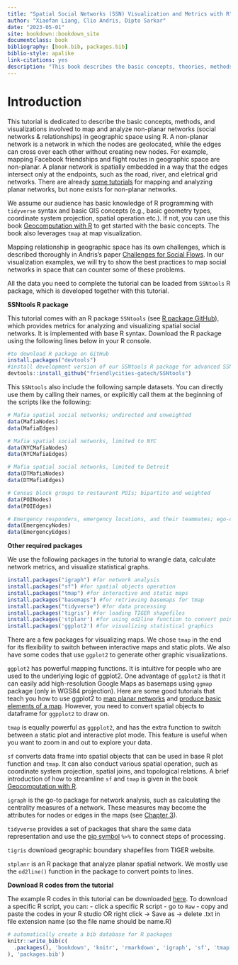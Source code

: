 ```yaml
--- 
title: "Spatial Social Networks (SSN) Visualization and Metrics with R"
author: "Xiaofan Liang, Clio Andris, Dipto Sarkar"
date: "2023-05-01"
site: bookdown::bookdown_site
documentclass: book
bibliography: [book.bib, packages.bib]
biblio-style: apalike
link-citations: yes
description: "This book describes the basic concepts, theories, methods, and visualizations involved to map and analyze spatial networks in R."
---
```


# Introduction 

This tutorial is dedicated to describe the basic concepts, methods, and visualizations involved to map and analyze non-planar networks (social networks & relationships) in geographic space using R. A non-planar network is a network in which the nodes are geolocated, while the edges can cross over each other without creating new nodes. For example, mapping Facebook friendships and flight routes in geographic space are non-planar. A planar network is spatially embedded in a way that the edges intersect only at the endpoints, such as the road, river, and eletrical grid networks. There are already [some tutorials](https://www.r-spatial.org/r/2019/09/26/spatial-networks.html) for mapping and analyzing planar networks, but none exists for non-planar networks. 

We assume our audience has basic knowledge of R programming with `tidyverse` syntax and basic GIS concepts (e.g., basic geometry types, coordinate system projection, spatial operation etc.). If not, you can use this book [Geocomputation with R](https://geocompr.robinlovelace.net/spatial-operations.html) to get started with the basic concepts. The book also leverages `tmap` at map visualization. 

Mapping relationship in geographic space has its own challenges, which is described thoroughly in Andris's paper [Challenges for Social Flows](https://isiarticles.com/bundles/Article/pre/pdf/105132.pdf). In our visualization examples, we will try to show the best practices to map social networks in space that can counter some of these problems. 

All the data you need to complete the tutorial can be loaded from `SSNtools` R package, which is developed together with this tutorial.

**SSNtools R package**

This tutorial comes with an R package `SSNtools` (see [R package GitHub](https://github.com/friendlycities-gatech/SSNtools/tree/main)), which provides metrics for analyzing and visualizing spatial social networks. It is implemented with base R syntax. Download the R package using the following lines below in your R console. 

```r
#to download R package on GitHub
install.packages("devtools") 
#install development version of our SSNtools R package for advanced SSN metrics. 
devtools::install_github("friendlycities-gatech/SSNtools") 
```

This `SSNtools` also include the following sample datasets. You can directly use them by calling their names, or explicitly call them at the beginning of the scripts like the following: 

```r
# Mafia spatial social networks; undirected and unweighted
data(MafiaNodes)
data(MafiaEdges)

# Mafia spatial social networks, limited to NYC 
data(NYCMafiaNodes)
data(NYCMafiaEdges)

# Mafia spatial social networks, limited to Detroit 
data(DTMafiaNodes)
data(DTMafiaEdges)

# Census block groups to restaurant POIs; bipartite and weighted
data(POINodes)
data(POIEdges)

# Emergency responders, emergency locations, and their teammates; ego-centric network
data(EmergencyNodes)
data(EmergencyEdges)
```

**Other required packages**

We use the following packages in the tutorial to wrangle data, calculate network metrics, and visualize statistical graphs. 

```r
install.packages("igraph") #for network analysis
install.packages("sf") #for spatial objects operation
install.packages("tmap") #for interactive and static maps 
install.packages("basemaps") #for retrieving basemaps for tmap 
install.packages("tidyverse") #for data processing 
install.packages('tigris') #for loading TIGER shapefiles
install.packages('stplanr') #for using od2line function to convert points to lines
install.packages('ggplot2') #for visualizing statistical graphics
```

There are a few packages for visualizing maps. We chose `tmap` in the end for its flexibility to switch between interactive maps and static plots. We also have some codes that use `ggplot2` to generate other graphic visualizations. 

`ggplot2` has powerful mapping functions. It is intuitive for people who are used to the underlying logic of ggplot2. One advantage of `ggplot2` is that it can easily add high-resolution Google Maps as basemaps using `ggmap` package (only in WGS84 projection). Here are some good tutorials that teach you how to use ggplot2 to [map planar networks](https://www.r-spatial.org/r/2018/10/25/ggplot2-sf.html) and [produce basic elements of a map](https://www.earthdatascience.org/courses/earth-analytics/spatial-data-r/make-maps-with-ggplot-in-R/). However, you need to convert spatial objects to dataframe for `ggpplot2` to draw on.  

`tmap` is equally powerful as `ggpplot2`, and has the extra function to switch between a static plot and interactive plot mode. This feature is useful when you want to zoom in and out to explore your data.  

`sf` converts data frame into spatial objects that can be used in base R plot function and `tmap`. It can also conduct various spatial operation, such as coordinate system projection, spatial joins, and topological relations. A brief introduction of how to streamline `sf` and `tmap` is given in the book [Geocomputation with R](https://geocompr.robinlovelace.net/spatial-operations.html). 

`igraph` is the go-to package for network analysis, such as calculating the centrality measures of a network. These measures may become the attributes for nodes or edges in the maps (see [Chapter 3](https://friendlycities-gatech.github.io/SSN_tutorial/nodes.html#nodes)). 

`tidyverse` provides a set of packages that share the same data representation and use the [pip symbol](https://style.tidyverse.org/pipes.html) `%>%` to connect steps of processing. 

`tigris` download geographic boundary shapefiles from TIGER website.

`stplanr` is an R package that analyze planar spatial network. We mostly use the `od2line()` function in the package to convert points to lines. 

**Download R codes from the tutorial**

The example R codes in this tutorial can be downloaded [here](https://github.com/friendlycities-gatech/SSN_tutorial/tree/main/ExampleCodes). To download a specific R script, you can: 
- click a specific R script 
- go to `Raw`
- copy and paste the codes in your R studio OR right click -> Save as -> delete .txt in file extension name (so the file name should be name.R)

```r
# automatically create a bib database for R packages
knitr::write_bib(c(
  .packages(), 'bookdown', 'knitr', 'rmarkdown', 'igraph', 'sf', 'tmap', 'tidyverse', 'basemaps', 'stplanr', 'devtools', 'SSNtools'
), 'packages.bib')
```
